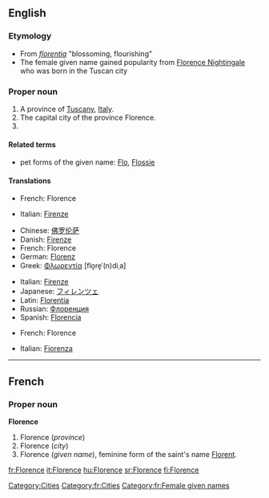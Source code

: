 ==English==

===Etymology===
* From {{L.}} ''[[florentia]]'' "blossoming, flourishing"
* The female given name gained popularity from [[w:Florence Nightingale|Florence Nightingale]] who was born in the Tuscan city

===Proper noun===
{{en-proper noun}}

# A province of [[Tuscany]], [[Italy]].
# The capital city of the province Florence.
# {{given name|female|}}

====Related terms====
* pet forms of the given name: [[Flo]], [[Flossie]]

====Translations====
{{trans-top|province}}
* French: Florence
{{trans-mid}}
* Italian: [[Firenze]]
{{trans-bottom}}

{{trans-top|city}}
* Chinese: [[佛罗伦萨]]
* Danish: [[Firenze]]
* French: Florence
* German: [[Florenz]]
* Greek: [[Φλωρεντία]] [flo̞re̞ˈ(n)diˌa] {{f}}
{{trans-mid}}
* Italian: [[Firenze]]
* Japanese: [[フィレンツェ]]
* Latin: [[Florentia]]
* Russian: [[Флоренция]]
* Spanish: [[Florencia]]
{{trans-bottom}}

{{trans-top|female given name}}
* French: Florence
{{trans-mid}}
* Italian: [[Fiorenza]] {{f}}
{{trans-bottom}}

[[Category:Cities]]

----

==French==

===Proper noun===
'''Florence'''

# Florence (''province'')
# Florence (''city'')
# Florence (''given name''), feminine form of the saint's name [[Florent]].

[[Category:fr:Cities]]
[[Category:fr:Female given names]]

[[fr:Florence]]
[[it:Florence]]
[[hu:Florence]]
[[sr:Florence]]
[[fi:Florence]]